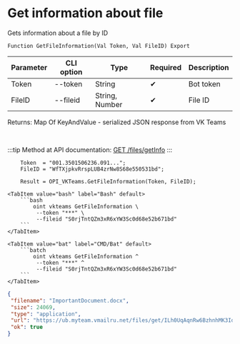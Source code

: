 ﻿---
sidebar_position: 3
description: Get information about file and other functions to work with VKTeams in the Open Integration Package, a free open-source integration library for 1C:Enterprise 8, OneScript and CLI
keywords: [1C, 1С, 1С:Enterprise, 1С:Enterprise 8.3, API, Integration, Services, Exchange, OneScript, CLI, VKTeams]
---


# Get information about file
 Gets information about a file by ID



`Function GetFileInformation(Val Token, Val FileID) Export`

  | Parameter | CLI option | Type | Required | Description |
  |-|-|-|-|-|
  | Token | --token | String | &#x2714; | Bot token |
  | FileID | --fileid | String, Number | &#x2714; | File ID |

  
  Returns:  Map Of KeyAndValue - serialized JSON response from VK Teams

<br/>

:::tip
Method at API documentation: [GET /files/getInfo](https://teams.vk.com/botapi/#/files/get_files_getInfo)
:::
<br/>


```bsl title="1C:Enterprise/OneScript code example"
    Token  = "001.3501506236.091...";
    FileID = "WfTXjpkvRrspLUB4zrNw8S68e550531bd";

    Result = OPI_VKTeams.GetFileInformation(Token, FileID);
```
 

 <Tabs>
  
    <TabItem value="bash" label="Bash" default>
        ```bash
            oint vkteams GetFileInformation \
             --token "***" \
             --fileid "S0rjTntQZm3xR6xYW3Sc0d68e52b671bd"
        ```
    </TabItem>
  
    <TabItem value="bat" label="CMD/Bat" default>
        ```batch
            oint vkteams GetFileInformation ^
             --token "***" ^
             --fileid "S0rjTntQZm3xR6xYW3Sc0d68e52b671bd"
        ```
    </TabItem>
</Tabs>


```json title="Result"
{
 "filename": "ImportantDocument.docx",
 "size": 24069,
 "type": "application",
 "url": "https://ub.myteam.vmailru.net/files/get/ILh0UqAqnRw6BzhnhMK3IdIC4uikguCDFw5EBOzvxUGzDgjJIv-DdvhtZNNGw7jJkuEY6GeH9sXBwVSYd2jhCaSs9N5CpWLNs4HwqAwak3afOMvqDDcCMkhlg2MWQdIC6_nSvU5WqWbMzk89HHcFld-IN0nNBuXYn_CjXC4fbnmVOaVrSjP7XhPpcBpP9VOuZ_q62nexTgHcfi9Qv3Vfx5LBDQQ9M8tBG6fyyqGD9vzstLl4oJoy_tmahHQxUf1gY40EInIfmA5BxNkejDJZvNZibyp2sm-lbbJ8k6lVnif6mtAuiraFnnDgvUUbT3hAb8uC1lR2fqbrJ__zFUpT4HRn4etf-EKK1vZarB8IhKlaxE2flwB9xedWPNrlXyhnbfnkjz1PAAGZVoT1tJIeRQvZYMhuFnzylPZvwWStnATq7pa1mXGKObwp_pR3SizMNA/ImportantDocument.docx",
 "ok": true
}
```
